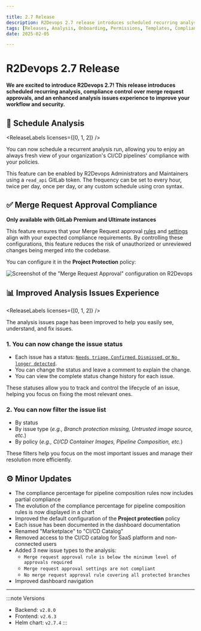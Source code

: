 ```yaml
---

title: 2.7 Release
description: R2Devops 2.7 release introduces scheduled recurring analysis, compliance control over merge request approvals, and an enhanced analysis issues experience to improve your workflow and security.
tags: [Releases, Analysis, Onboarding, Permissions, Templates, Compliance, Roles]
date: 2025-02-05

---
```


# R2Devops 2.7 Release


**We are excited to introduce R2Devops 2.7! This release introduces scheduled recurring analysis, compliance control over merge request approvals, and an enhanced analysis issues experience to improve your workflow and security.**

<!-- truncate -->

## 📅 Schedule Analysis

<ReleaseLabels licenses={[0, 1, 2]} />

You can now schedule a recurrent analysis run, allowing you to enjoy an always
fresh view of your organization's CI/CD pipelines' compliance with your
policies.

This feature can be enabled by R2Devops Administrators and Maintainers using a
`read_api` GitLab token. The frequency can be set to every hour, twice per day,
once per day, or any custom schedule using cron syntax.

## ✅ Merge Request Approval Compliance

<ReleaseLabels licenses={[2]} />

**Only available with GitLab Premium and Ultimate instances**

This feature ensures that your Merge Request approval
[rules](https://docs.gitlab.com/ee/user/project/merge_requests/approvals/rules.html)
and
[settings](https://docs.gitlab.com/ee/user/project/merge_requests/approvals/settings.html)
align with your expected compliance requirements. By controlling these
configurations, this feature reduces the risk of unauthorized or unreviewed
changes being merged into the codebase.

You can configure it in the **Project Protection** policy:

![Screenshot of the "Merge Request Approval" configuration on R2Devops](./merge_request_approval.png)

## 📊 Improved Analysis Issues Experience

<ReleaseLabels licenses={[0, 1, 2]} />

The analysis issues page has been improved to help you easily see,
understand, and fix issues.

### **1. You can now change the issue status**
- Each issue has a status: [`Needs triage`, `Confirmed`, `Dismissed`, or `No longer detected`](/docs/use/issues).
- You can change the status and leave a comment to explain the change.
- You can view the complete status change history for each issue.

These statuses allow you to track and control the lifecycle of an issue,
helping you focus on fixing the most relevant ones.

### **2. You can now filter the issue list**

- By status
- By issue type (*e.g., Branch protection missing, Untrusted image source, etc.*)
- By policy (*e.g., CI/CD Container Images, Pipeline Composition, etc.*)

These filters help you focus on the most important issues and manage their
resolution more efficiently.


## ⚙️ Minor Updates

- The compliance percentage for pipeline composition rules now includes partial compliance
- The evolution of the compliance percentage for pipeline composition rules is now displayed in a chart
- Improved the default configuration of the **Project protection** policy
- Each issue has been documented in the dashboard documentation
- Renamed "Marketplace" to "CI/CD Catalog"
- Removed access to the CI/CD catalog for SaaS platform and non-connected users
- Added 3 new issue types to the analysis:
    - `Merge request approval rule is below the minimum level of approvals required`
    - `Merge request approval settings are not compliant`
    - `No merge request approval rule covering all protected branches`
- Improved dashboard navigation

<ReleaseBottomButton />

---

:::note Versions
- Backend: `v2.8.0`
- Frontend: `v2.6.3`
- Helm chart: `v2.7.4`
:::

